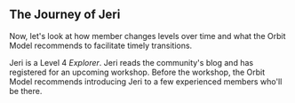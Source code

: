 
## The Journey of Jeri

Now, let's look at how member changes levels over time
and what the Orbit Model recommends to facilitate timely transitions.

Jeri is a Level 4 _Explorer_. Jeri reads the community's
blog and has registered for an upcoming workshop.
Before the workshop,
the Orbit Model recommends introducing Jeri to a few experienced
members who'll be there.

